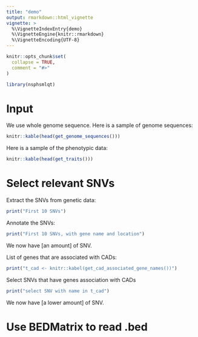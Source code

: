 ```yaml
---
title: "demo"
output: rmarkdown::html_vignette
vignette: >
  %\VignetteIndexEntry{demo}
  %\VignetteEngine{knitr::rmarkdown}
  %\VignetteEncoding{UTF-8}
---
```


```r
knitr::opts_chunk$set(
  collapse = TRUE,
  comment = "#>"
)
```

```r
library(nsphsmlqt)
```

# Input

We use whole genome sequence. Here is a sample of genome sequences:

```r
knitr::kable(head(get_genome_sequences()))
```

Here is a sample of the phenotypic data:

```r
knitr::kable(head(get_traits()))
```

# Select relevant SNVs

Extract the SNVs from genetic data:

```r
print("First 10 SNVs")
```

Annotate the SNVs:

```r
print("First 10 SNVs, with gene name and location")
```

We now have [an amount] of SNV.

List of genes that are associated with CADs:

```r
print("t_cad <- knitr::kabel(get_cad_associated_gene_names())")
```

Select SNVs that have genes association with CADs

```r
print("select SNV with name in t_cad")
```

We now have [a lower amount] of SNV.


# Use BEDMatrix to read .bed
